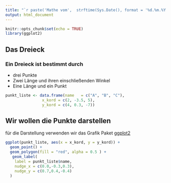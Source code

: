 ```yaml
---
title: "`r paste('Mathe vom',  strftime(Sys.Date(), format = '%d.%m.%Y'))`"
output: html_document
---
```


```r
knitr::opts_chunk$set(echo = TRUE)
library(ggplot2)
```

## Das Dreieck

### Ein Dreieck ist bestimmt durch

-   drei Punkte
-   Zwei Länge und ihren einschließenden Winkel
-   Eine Länge und ein Punkt

```r
punkt_liste <- data.frame(name   = c("A", "B", "C"), 
                x_kord = c(2, -3.5, 5), 
                y_kord = c(4, 0.3, -7))


```

## Wir wollen die Punkte darstellen

für die Darstellung verwenden wir das Grafik Paket [ggplot2](https://ggplot2.tidyverse.org/)

```r

ggplot(punkt_liste, aes(x = x_kord, y = y_kord)) +
  geom_point() +
  geom_polygon(fill = "red", alpha = 0.5 ) +
   geom_label(
    label = punkt_liste$name, 
    nudge_x = c(0.0,-0.3,0.3), 
    nudge_y = c(0.7,0.4,-0.4)
  )

```

